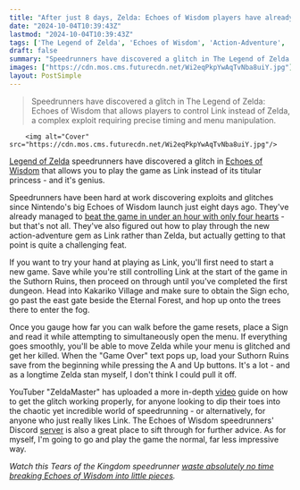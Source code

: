 ```yaml
---
title: "After just 8 days, Zelda: Echoes of Wisdom players have already found a way to play as Link instead of the titular princess"
date: "2024-10-04T10:39:43Z"
lastmod: "2024-10-04T10:39:43Z"
tags: ['The Legend of Zelda', 'Echoes of Wisdom', 'Action-Adventure', 'Speedrunning', 'Glitch', 'Nintendo', 'Gaming']
draft: false
summary: "Speedrunners have discovered a glitch in The Legend of Zelda: Echoes of Wisdom that allows players to control Link instead of Zelda, a complex exploit requiring precise timing and menu manipulation."
images: ["https://cdn.mos.cms.futurecdn.net/Wi2eqPkpYwAqTvNba8uiY.jpg"]
layout: PostSimple
---
```

> Speedrunners have discovered a glitch in The Legend of Zelda: Echoes of Wisdom that allows players to control Link instead of Zelda, a complex exploit requiring precise timing and menu manipulation.


        <img alt="Cover" src="https://cdn.mos.cms.futurecdn.net/Wi2eqPkpYwAqTvNba8uiY.jpg"/>
        
[<u>Legend of Zelda</u>](https://www.gamesradar.com/games/action/the-legend-of-zelda/) speedrunners have discovered a glitch in [<u>Echoes of Wisdom</u>](https://www.gamesradar.com/games/the-legend-of-zelda/the-legend-of-zelda-echoes-of-wisdom-guide/) that allows you to play the game as Link instead of its titular princess - and it's genius.

Speedrunners have been hard at work discovering exploits and glitches since Nintendo's big Echoes of Wisdom launch just eight days ago. They've already managed to [<u>beat the game in under an hour with only four hearts</u>](https://www.gamesradar.com/games/the-legend-of-zelda/speedrunners-are-already-tearing-the-new-zelda-game-apart-beating-echoes-of-wisdom-in-less-than-an-hour-with-only-4-hearts/) - but that's not all. They've also figured out how to play through the new action-adventure gem as Link rather than Zelda, but actually getting to that point is quite a challenging feat.

If you want to try your hand at playing as Link, you'll first need to start a new game. Save while you're still controlling Link at the start of the game in the Suthorn Ruins, then proceed on through until you've completed the first dungeon. Head into Kakariko Village and make sure to obtain the Sign echo, go past the east gate beside the Eternal Forest, and hop up onto the trees there to enter the fog.

Once you gauge how far you can walk before the game resets, place a Sign and read it while attempting to simultaneously open the menu. If everything goes smoothly, you'll be able to move Zelda while your menu is glitched and get her killed. When the "Game Over" text pops up, load your Suthorn Ruins save from the beginning while pressing the A and Up buttons. It's a lot - and as a longtime Zelda stan myself, I don't think I could pull it off.

YouTuber "ZeldaMaster" has uploaded a more in-depth [<u>video</u>](https://www.youtube.com/@ZeldaMaster) guide on how to get the glitch working properly, for anyone looking to dip their toes into the chaotic yet incredible world of speedrunning - or alternatively, for anyone who just really likes Link. The Echoes of Wisdom speedrunners' Discord [<u>server</u>](https://discord.gg/wmhnMxXHRY) is also a great place to sift through for further advice. As for myself, I'm going to go and play the game the normal, far less impressive way.

*Watch this Tears of the Kingdom speedrunner *[<u><em>waste absolutely no time breaking Echoes of Wisdom into little pieces</em></u>](https://www.gamesradar.com/games/the-legend-of-zelda/zelda-tears-of-the-kingdom-speedrunner-wasted-absolutely-no-time-breaking-echoes-of-wisdom-into-little-pieces/)*.*
        